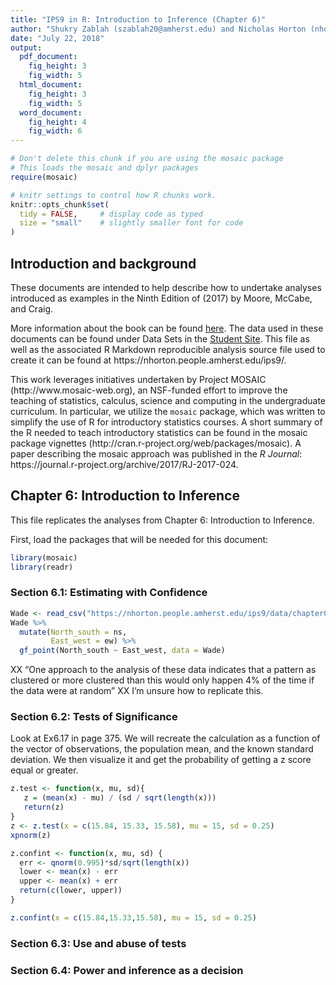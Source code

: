 ```yaml
---
title: "IPS9 in R: Introduction to Inference (Chapter 6)"
author: "Shukry Zablah (szablah20@amherst.edu) and Nicholas Horton (nhorton@amherst.edu)"
date: "July 22, 2018"
output: 
  pdf_document:
    fig_height: 3
    fig_width: 5
  html_document:
    fig_height: 3
    fig_width: 5
  word_document:
    fig_height: 4
    fig_width: 6
---
```



```r
# Don't delete this chunk if you are using the mosaic package
# This loads the mosaic and dplyr packages
require(mosaic)
```

```r
# knitr settings to control how R chunks work.
knitr::opts_chunk$set(
  tidy = FALSE,     # display code as typed
  size = "small"    # slightly smaller font for code
)
```

## Introduction and background 

These documents are intended to help describe how to undertake analyses introduced 
as examples in the Ninth Edition of \emph{Introduction to the Practice of Statistics} (2017) by Moore, McCabe, and Craig.

More information about the book can be found [here](https://macmillanlearning.com/Catalog/product/introductiontothepracticeofstatistics-ninthedition-moore).
The data used in these documents can be found under Data Sets in the [Student Site](https://www.macmillanlearning.com/catalog/studentresources/ips9e?_ga=2.29224888.526668012.1531487989-1209447309.1529940008#). This
file as well as the associated R Markdown reproducible analysis source file used to create it can be found at https://nhorton.people.amherst.edu/ips9/.

This work leverages initiatives undertaken by Project MOSAIC (http://www.mosaic-web.org), an NSF-funded effort to improve the teaching of statistics, calculus, science and computing in the undergraduate curriculum. In particular, we utilize the `mosaic` package, which was written to simplify the use of R for introductory statistics courses. A short summary of the R needed to teach introductory statistics can be found in the mosaic package vignettes (http://cran.r-project.org/web/packages/mosaic).  A paper describing the mosaic approach was published in the *R Journal*: https://journal.r-project.org/archive/2017/RJ-2017-024.
  
## Chapter 6: Introduction to Inference
This file replicates the analyses from Chapter 6: Introduction to Inference. 

First, load the packages that will be needed for this document: 
```r
library(mosaic)
library(readr)
```

### Section 6.1: Estimating with Confidence 

```r
Wade <- read_csv("https://nhorton.people.amherst.edu/ips9/data/chapter06/EG06-01WADE.csv")
Wade %>% 
  mutate(North_south = ns,
         East_west = ew) %>%
  gf_point(North_south ~ East_west, data = Wade)
```

XX "One approach to the analysis of these data indicates that a pattern as clustered or more clustered  than this would only happen 4% of the time if the data were at random"
XX I'm unsure how to replicate this.

### Section 6.2: Tests of Significance

Look at Ex6.17 in page 375. We will recreate the calculation as a function of the vector of observations, the population mean, and the known standard deviation. We then visualize it and get the probability of getting a z score equal or greater. 

```r
z.test <- function(x, mu, sd){
   z = (mean(x) - mu) / (sd / sqrt(length(x)))
   return(z)
}
z <- z.test(x = c(15.84, 15.33, 15.58), mu = 15, sd = 0.25)
xpnorm(z)
```

```r
z.confint <- function(x, mu, sd) {
  err <- qnorm(0.995)*sd/sqrt(length(x))
  lower <- mean(x) - err
  upper <- mean(x) + err
  return(c(lower, upper))
}

z.confint(x = c(15.84,15.33,15.58), mu = 15, sd = 0.25)
```

### Section 6.3: Use and abuse of tests
### Section 6.4: Power and inference as a decision

